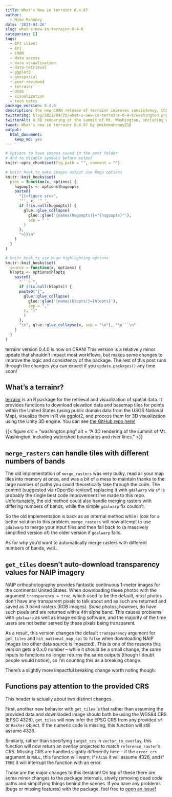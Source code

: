 ```yaml
---
title: What's New in terrainr 0.4.0?
author:
  - Mike Mahoney
date: '2021-04-26'
slug: what-s-new-in-terrainr-0-4-0
categories: []
tags:
  - API client
  - API
  - CRAN
  - data access
  - data visualisation
  - data-retrieval
  - ggplot2
  - geospatial
  - peer-reviewed
  - terrainr
  - USGS
  - visualization
  - tech notes
package_version: 0.4.0
description: The new CRAN release of terrainr improves consistency, CRS logic, and fixes some bugs.
twitterImg: blog/2021/04/26/what-s-new-in-terrainr-0-4-0/washington.png
twitterAlt: A 3D rendering of the summit of Mt. Washington, including watershed boundaries and river lines.
tweet: What's new in terrainr 0.4.0? By @mikemahoney218
output:
  html_document:
    keep_md: yes
---
```


```r
# Options to have images saved in the post folder
# And to disable symbols before output
knitr::opts_chunk$set(fig.path = "", comment = "")

# knitr hook to make images output use Hugo options
knitr::knit_hooks$set(
  plot = function(x, options) {
    hugoopts <- options$hugoopts
    paste0(
      "{{<figure src=",
      '"', x, '" ',
      if (!is.null(hugoopts)) {
        glue::glue_collapse(
          glue::glue('{names(hugoopts)}="{hugoopts}"'),
          sep = " "
        )
      },
      ">}}\n"
    )
  }
)

# knitr hook to use Hugo highlighting options
knitr::knit_hooks$set(
  source = function(x, options) {
  hlopts <- options$hlopts
    paste0(
      "```r ",
      if (!is.null(hlopts)) {
      paste0("{",
        glue::glue_collapse(
          glue::glue('{names(hlopts)}={hlopts}'),
          sep = ","
        ), "}"
        )
      },
      "\n", glue::glue_collapse(x, sep = "\n"), "\n```\n"
    )
  }
)
```

terrainr version 0.4.0 is now on CRAN! This version is a relatively minor update 
that shouldn't impact most workflows, but makes some changes to improve the 
logic and consistency of the package. The rest of this post runs through the 
changes you can expect if you `update.packages()` any time soon!

## What's a terrainr?

[terrainr](https://docs.ropensci.org/terrainr/) is an R package for the 
retrieval and visualization of spatial data. It provides functions to download
elevation data and basemap tiles for points within the United States (using 
public domain data from the USGS National Map), visualize them in R via ggplot2,
and process them for 3D visualization using the Unity 3D engine. You can see
[the GitHub repo here!](https://docs.ropensci.org/terrainr/)

{{< figure src = "washington.png" alt = "A 3D rendering of the summit of Mt. Washington, including watershed boundaries and river lines." >}}

## `merge_rasters` can handle tiles with different numbers of bands

The old implementation of `merge_rasters` was very bulky, read all your map 
tiles into memory at once, and was a bit of a mess to maintain thanks to the 
large number of paths you could theoretically take through the code. The commit
(suggested via rOpenSci review!) replacing it with `gdalwarp` via `sf` is 
probably the single best code improvement I've made to this repo. Unfortunately,
the old method could also handle merging rasters with differing numbers of 
bands, while the simple `gdalwarp` fix couldn't.

So the old implementation is back as an internal method while I look for a 
better solution to this problem. `merge_rasters` will now attempt to use 
`gdalwarp` to merge your input files and then fall back to (a massively 
simplified version of) the older version if `gdalwarp` fails.

As for why you'd want to automatically merge rasters with different numbers of 
bands, well...

## `get_tiles` doesn't auto-download transparency values for NAIP imagery

NAIP orthophotography provides fantastic continuous 1-meter images for the 
continental United States. When downloading these photos with the argument 
`transparency = true`, which used to be the default, _most_ photos don't have
any transparent pixels to talk about and as such are returned and saved as 3
band rasters (RGB images). _Some_ photos, however, do have such pixels and are
returned with a 4th alpha band. This causes problems with `gdalwarp` as well as
image editing software, and the majority of the time users are not better served 
by these pixels being transparent. 

As a result, this version changes the default `transparency` argument for 
`get_tiles` and `hit_national_map_api` to `false` when downloading NAIP images
(no other data source is impacted). This is one of the reasons this version 
gets a 0.x.0 number -- while it should be a small change, the same inputs to 
functions no longer returns the same outputs (though I doubt people would 
notice), so I'm counting this as a breaking change. 

There's a slightly more impactful breaking change worth noting though:

## Functions pay attention to the provided CRS

This header is actually about two distinct changes.

First, another new behavior with `get_tiles` is that rather than assuming the 
provided data and downloaded image should both be using the WGS84 CRS (EPSG 
4326), `get_tiles` will now infer the EPSG CRS from any provided `sf` or 
`Raster` object. If the numeric code is missing, this function will still assume
4326.

Similarly, rather than specifying `target_crs` in `vector_to_overlay`, this 
function will now return an overlay projected to match `reference_raster`'s CRS.
Missing CRS are handled slightly differently here -- if the `error_crs` argument
is `NULL`, this function will warn; if `FALSE` it will assume 4326, and if 
`TRUE` it will interrupt the function with an error.

Those are the major changes to this iteration! On top of these there are some 
minor changes to the package internals, slowly removing dead code paths and 
simplifying things behind the scenes. If you have any problems (bugs or missing
features) with the package, feel free to [open an issue!](https://github.com/ropensci/terrainr/issues)